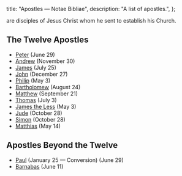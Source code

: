   title: "Apostles — Notae Bibliae",
  description: "A list of apostles.",
};

<Initial text="Apostles" />

<Definition lang="greek" anchor="apostolos" text="Apostles" /> are disciples of Jesus Christ whom he sent to establish his Church.

## The Twelve Apostles

- [Peter](/people/saints/apostles/peter) (June 29)
- [Andrew](/people/saints/apostles/andrew) (November 30)
- [James](/people/saints/apostles/james) (July 25)
- [John](/people/saints/apostles/john) (December 27)
- [Philip](/people/saints/apostles/philip) (May 3)
- [Bartholomew](/people/saints/apostles/bartholomew) (August 24)
- [Matthew](/people/saints/apostles/matthew) (September 21)
- [Thomas](/people/saints/apostles/thomas) (July 3)
- [James the Less](/people/saints/apostles/james-the-less) (May 3)
- [Jude](/people/saints/apostles/jude) (October 28)
- [Simon](/people/saints/apostles/simon) (October 28)
- [Matthias](/people/saints/apostles/matthias) (May 14)

## Apostles Beyond the Twelve

- [Paul](/people/saints/apostles/paul) (January 25 — Conversion) (June 29)
- [Barnabas](/people/saints/apostles/barnabas) (June 11)
